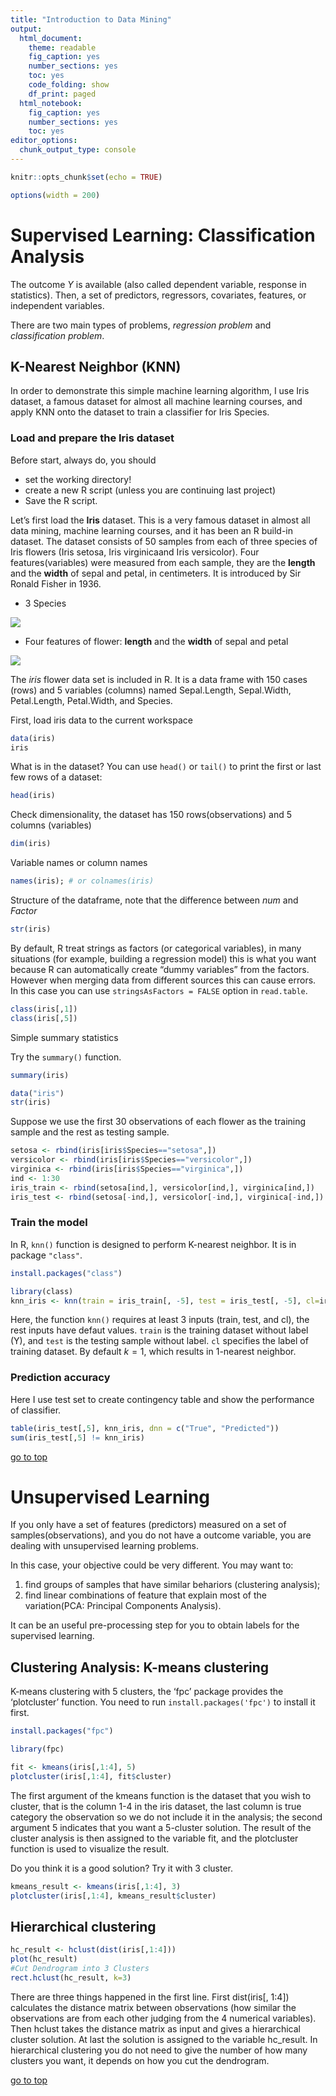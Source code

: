 ```yaml
---
title: "Introduction to Data Mining"
output: 
  html_document: 
    theme: readable
    fig_caption: yes
    number_sections: yes
    toc: yes
    code_folding: show
    df_print: paged
  html_notebook: 
    fig_caption: yes
    number_sections: yes
    toc: yes
editor_options: 
  chunk_output_type: console
---
```


```r
knitr::opts_chunk$set(echo = TRUE)
```
```r
options(width = 200)
```

# Supervised Learning: Classification Analysis 

The outcome $Y$ is available (also called dependent variable, response in statistics). Then, a set of predictors, regressors, covariates, features, or independent variables. 

There are two main types of problems, *regression problem* and *classification problem*. 

## K-Nearest Neighbor (KNN)

In order to demonstrate this simple machine learning algorithm, I use Iris dataset, a famous dataset for almost all machine learning courses, and apply KNN onto the dataset to train a classifier for Iris Species.

### Load and prepare the Iris dataset

Before start, always do, you should

* set the working directory!
* create a new R script (unless you are continuing last project)
* Save the R script.

Let's first load the **Iris** dataset. This is a very famous dataset in almost all data mining, machine learning courses, and it has been an R build-in dataset. The dataset consists of 50 samples from each of three species of Iris flowers (Iris setosa, Iris virginicaand Iris versicolor). Four features(variables) were measured from each sample, they are the **length** and the **width** of sepal and petal, in centimeters. It is introduced by Sir Ronald Fisher in 1936.

- 3 Species

![](pic/flower.png)

- Four features of flower: **length** and the **width** of sepal and petal

![](pic/parts.png)


The *iris* flower data set is included in R. It is a data frame with 150 cases (rows) and 5 variables (columns) named Sepal.Length, Sepal.Width, Petal.Length, Petal.Width, and Species.

First, load iris data to the current workspace
 
```r
data(iris)
iris
```

What is in the dataset? You can use `head()` or `tail()` to print the first or last few rows of a dataset:
```r
head(iris)
```

Check dimensionality, the dataset has 150 rows(observations) and 5 columns (variables)
```r
dim(iris)
```

Variable names or column names
```r
names(iris); # or colnames(iris)
```

Structure of the dataframe, note that the difference between *num* and *Factor*
```r
str(iris)
```

By default, R treat strings as factors (or categorical variables), in many situations  (for example, building a regression model) this is what you want because R can automatically create "dummy variables" from the factors. However when merging data from different sources this can cause errors. In this case you can use `stringsAsFactors = FALSE` option in `read.table`.

```r
class(iris[,1])
class(iris[,5])
```

Simple summary statistics

Try the `summary()` function.
```r
summary(iris)
```

```r
data("iris")
str(iris)
```

Suppose we use the first 30 observations of each flower as the training sample and the rest as testing sample.
```r
setosa <- rbind(iris[iris$Species=="setosa",])
versicolor <- rbind(iris[iris$Species=="versicolor",])
virginica <- rbind(iris[iris$Species=="virginica",])
ind <- 1:30
iris_train <- rbind(setosa[ind,], versicolor[ind,], virginica[ind,])
iris_test <- rbind(setosa[-ind,], versicolor[-ind,], virginica[-ind,])
```

### Train the model

In R, `knn()` function is designed to perform K-nearest neighbor. It is in package `"class"`.
```r
install.packages("class")
```

```r
library(class)
knn_iris <- knn(train = iris_train[, -5], test = iris_test[, -5], cl=iris_train[,5], k=5)
```

Here, the function `knn()` requires at least 3 inputs (train, test, and cl), the rest inputs have defaut values. `train` is the training dataset without label (Y), and `test` is the testing sample without label. `cl` specifies the label of training dataset. By default $k=1$, which results in 1-nearest neighbor.

### Prediction accuracy

Here I use test set to create contingency table and show the performance of classifier.

```r
table(iris_test[,5], knn_iris, dnn = c("True", "Predicted"))
sum(iris_test[,5] != knn_iris)
```

[go to top](#header)

# Unsupervised Learning

If you only have a set of features (predictors) measured on a set of samples(observations), and you do not have a outcome variable, you are dealing with unsupervised learning problems. 

In this case, your objective could be very different. You may want to:

1. find groups of samples that have similar behariors (clustering analysis);
2. find linear combinations of feature that explain most of the variation(PCA: Principal Components Analysis).

It can be an useful pre-processing step for you to obtain labels for the supervised learning. 

## Clustering Analysis: K-means clustering

K-means clustering with 5 clusters, the 'fpc' package provides the 'plotcluster' function. You need to run `install.packages('fpc')` to install it first.

```r
install.packages("fpc")
```

```r
library(fpc)
```

```r
fit <- kmeans(iris[,1:4], 5)
plotcluster(iris[,1:4], fit$cluster)
```

The first argument of the kmeans function is the dataset that you wish to cluster, that is the column 1-4 in the iris dataset, the last column is true category the observation so we do not include it in the analysis; the second argument 5 indicates that you want a 5-cluster solution. The result of the cluster analysis is then assigned to the variable fit, and the plotcluster function is used to visualize the result.

Do you think it is a good solution? Try it with 3 cluster.

```r
kmeans_result <- kmeans(iris[,1:4], 3)
plotcluster(iris[,1:4], kmeans_result$cluster)
```

## Hierarchical clustering
```r
hc_result <- hclust(dist(iris[,1:4]))
plot(hc_result)
#Cut Dendrogram into 3 Clusters
rect.hclust(hc_result, k=3)
```

There are three things happened in the first line. First dist(iris[, 1:4]) calculates the distance matrix between observations (how similar the observations are from each other judging from the 4 numerical variables). Then hclust takes the distance matrix as input and gives a hierarchical cluster solution. At last the solution is assigned to the variable hc_result. In hierarchical clustering you do not need to give the number of how many clusters you want, it depends on how you cut the dendrogram. 


[go to top](#header)